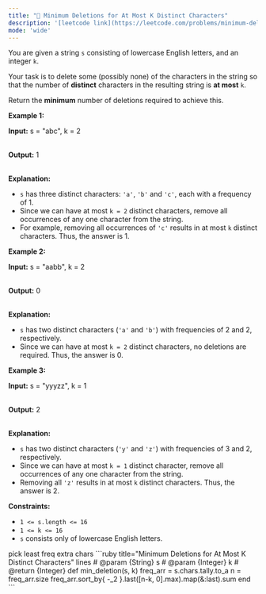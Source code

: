 ```yaml
---
title: "🧩 Minimum Deletions for At Most K Distinct Characters"
description: '[leetcode link](https://leetcode.com/problems/minimum-deletions-for-at-most-k-distinct-characters/description/)'
mode: 'wide'
---
```

<Tabs>
  <Tab title="Question" icon="circle-question" iconType="regular">
    <Card>
      <p>You are given a string <code>s</code> consisting of lowercase English letters, and an integer <code>k</code>.</p>  <p>Your task is to delete some (possibly none) of the characters in the string so that the number of <strong>distinct</strong> characters in the resulting string is <strong>at most</strong> <code>k</code>.</p>  <p>Return the <strong>minimum</strong> number of deletions required to achieve this.</p>   <p><strong class="example">Example 1:</strong></p>  <div class="example-block"> <p><strong>Input:</strong> <span class="example-io">s = &quot;abc&quot;, k = 2</span></p>  <p><br/> <strong>Output:</strong> <span class="example-io">1</span></p>  <p><br/> <strong>Explanation:</strong></p>  <ul>  <li><code>s</code> has three distinct characters: <code>&#39;a&#39;</code>, <code>&#39;b&#39;</code> and <code>&#39;c&#39;</code>, each with a frequency of 1.</li>  <li>Since we can have at most <code>k = 2</code> distinct characters, remove all occurrences of any one character from the string.</li>  <li>For example, removing all occurrences of <code>&#39;c&#39;</code> results in at most <code>k</code> distinct characters. Thus, the answer is 1.</li> </ul> </div>  <p><strong class="example">Example 2:</strong></p>  <div class="example-block"> <p><strong>Input:</strong> <span class="example-io">s = &quot;aabb&quot;, k = 2</span></p>  <p><br/> <strong>Output:</strong> <span class="example-io">0</span></p>  <p><br/> <strong>Explanation:</strong></p>  <ul>  <li><code>s</code> has two distinct characters (<code>&#39;a&#39;</code> and <code>&#39;b&#39;</code>) with frequencies of 2 and 2, respectively.</li>  <li>Since we can have at most <code>k = 2</code> distinct characters, no deletions are required. Thus, the answer is 0.</li> </ul> </div>  <p><strong class="example">Example 3:</strong></p>  <div class="example-block"> <p><strong>Input:</strong> <span class="example-io">s = &quot;yyyzz&quot;, k = 1</span></p>  <p><br/> <strong>Output:</strong> <span class="example-io">2</span></p>  <p><br/> <strong>Explanation:</strong></p>  <ul>  <li><code>s</code> has two distinct characters (<code>&#39;y&#39;</code> and <code>&#39;z&#39;</code>) with frequencies of 3 and 2, respectively.</li>  <li>Since we can have at most <code>k = 1</code> distinct character, remove all occurrences of any one character from the string.</li>  <li>Removing all <code>&#39;z&#39;</code> results in at most <code>k</code> distinct characters. Thus, the answer is 2.</li> </ul> </div>   <p><strong>Constraints:</strong></p>  <ul>  <li><code>1 &lt;= s.length &lt;= 16</code></li>  <li><code>1 &lt;= k &lt;= 16</code></li>  <li><code>s</code> consists only of lowercase English letters.</li> </ul>  <p> </p> 
    </Card>
  </Tab>
  <Tab title="Solution" icon="lightbulb" iconType="regular" >
    <Card>
      pick least freq extra chars
</Card>
  <Expandable title="code">
    <CodeGroup dropdown>
```ruby title="Minimum Deletions for At Most K Distinct Characters" lines
# @param {String} s
# @param {Integer} k
# @return {Integer}
def min_deletion(s, k)
  freq_arr = s.chars.tally.to_a
  n = freq_arr.size
  freq_arr.sort_by{ -_2 }.last([n-k, 0].max).map(&:last).sum
end
```
    </CodeGroup>
  </Expandable>
  </Tab>
</Tabs>